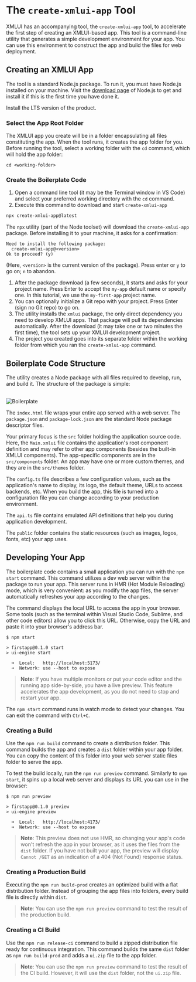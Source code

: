 
# The `create-xmlui-app` Tool

XMLUI has an accompanying tool, the `create-xmlui-app` tool, to accelerate the first step of creating an XMLUI-based app. This tool is a command-line utility that generates a simple development environment for your app. You can use this environment to construct the app and build the files for web deployment.

## Creating an XMLUI App

The tool is a standard Node.js package. To run it, you must have Node.js installed on your machine. Visit the [download page](https://nodejs.org/en/download) of Node.js to get and install it if this is the first time you have done it.

<Callout emoji="📔">
  Install the LTS version of the product.
</Callout>

### Select the App Root Folder

The XMLUI app you create will be in a folder encapsulating all files constituting the app. When the tool runs, it creates the app folder for you. Before running the tool, select a working folder with the `cd` command, which will hold the app folder:

```text
cd <working-folder>
```

### Create the Boilerplate Code

1. Open a command line tool (it may be the Terminal window in VS Code) and select your preferred working directory with the `cd` command.
2. Execute this command to download and start `create-xmlui-app`

```bash
npx create-xmlui-app@latest
```

The `npx` utility (part of the Node toolset) will download the `create-xmlui-app` package. Before installing it to your machine, it asks for a confirmation:

```
Need to install the following package:
  create-xmlui-app@<version>
Ok to proceed? (y)
```

(Here, `<version>` is the current version of the package). Press enter or `y` to go on; `n` to abandon.

1. After the package download (a few seconds), it starts and asks for your project name. Press Enter to accept the `my-app` default name or specify one. In this tutorial, we use the `my-first-app` project name.
2. You can optionally initialize a Git repo with your project. Press Enter (sign no Git repo) to go on.
3. The utility installs the `xmlui` package, the only direct dependency you need to develop XMLUI apps. That package will pull its dependencies automatically. After the download (it may take one or two minutes the first time), the tool sets up your XMLUI development project.
4. The project you created goes into its separate folder within the working folder from which you ran the `create-xmlui-app` command.

## Boilerplate Code Structure

The utility creates a Node package with all files required to develop, run, and build it. The structure of the package is simple:

<br/>
<Image alt="Boilerplate" src="/resources/images/get-started/boilerplate-structure.png" width={416} />

The `index.html` file wraps your entire app served with a web server. The `package.json` and `package-lock.json` are the standard Node package descriptor files.

Your primary focus is the `src` folder holding the application source code. Here, the `Main.xmlui` file contains the application's root component definition and may refer to other app components (besides the built-in XMLUI components). The app-specific components are in the `src/components` folder. An app may have one or more custom themes, and they are in the `src/themes` folder.

The `config.ts` file describes a few configuration values, such as the application's name to display, its logo, the default theme, URLs to access backends, etc. When you build the app, this file is turned into a configuration file you can change according to your production environment.

The `api.ts` file contains emulated API definitions that help you during application development.

The `public` folder contains the static resources (such as images, logos, fonts, etc) your app uses.

## Developing Your App

The boilerplate code contains a small application you can run with the `npm start` command. This command utilizes a dev web server within the package to run your app. This server runs in HMR (Hot Module Reloading) mode, which is very convenient: as you modify the app files, the server automatically refreshes your app according to the changes.

The command displays the local URL to access the app in your browser. Some tools (such as the terminal within Visual Studio Code, Sublime, and other code editors) allow you to click this URL. Otherwise, copy the URL and paste it into your browser's address bar.

```text {6}
$ npm start

> firstapp@0.1.0 start
> ui-engine start

  ➜  Local:   http://localhost:5173/
  ➜  Network: use --host to expose
```

> **Note**: If you have multiple monitors or put your code editor and the running app side-by-side, you have a live preview. This feature accelerates the app development, as you do not need to stop and restart your app.

The `npm start` command runs in watch mode to detect your changes. You can exit the command with `Ctrl+C`.

### Creating a Build

Use the `npm run build` command to create a distribution folder. This command builds the app and creates a `dist` folder within your app folder. You can copy the content of this folder into your web server static files folder to serve the app.

To test the build locally, run the `npm run preview` command. Similarly to `npm start`, it spins up a local web server and displays its URL you can use in the browser:

```text {6}
$ npm run preview

> firstapp@0.1.0 preview
> ui-engine preview

  ➜  Local:   http://localhost:4173/
  ➜  Network: use --host to expose
```

> **Note**: This preview does not use HMR, so changing your app's code won't refresh the app in your browser, as it uses the files from the `dist` folder. If you have not built your app, the preview will display `Cannot /GET` as an indication of a 404 (Not Found) response status.

### Creating a Production Build

Executing the `npm run build-prod` creates an optimized build with a flat distribution folder. Instead of grouping the app files into folders, every build file is directly within `dist`.

> **Note**: You can use the `npm run preview` command to test the result of the production build.

### Creating a CI Build

Use the `npm run release-ci` command to build a zipped distribution file ready for continuous integration. This command builds the same `dist` folder as `npm run build-prod` and adds a `ui.zip` file to the app folder.

> **Note**: You can use the `npm run preview` command to test the result of the CI build. However, it will use the `dist` folder, not the `ui.zip` file.